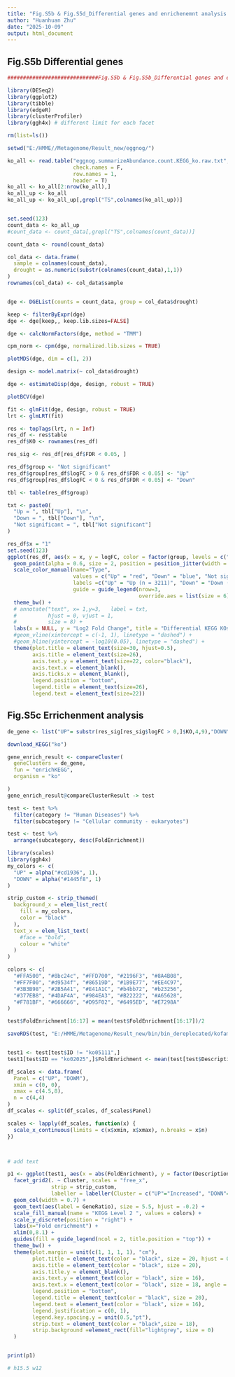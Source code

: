 ```yaml
---
title: "Fig.S5b & Fig.S5d_Differential genes and enrichenemnt analysis of KEGG"
author: "Huanhuan Zhu"
date: "2025-10-09"
output: html_document
---
```



## Fig.S5b Differential genes
```r

#############################Fig.S5b & Fig.S5b_Differential genes and enrichenemnt analysis of KEGG##########################

library(DESeq2)
library(ggplot2)
library(tibble)
library(edgeR)
library(clusterProfiler)
library(ggh4x) # different limit for each facet

rm(list=ls())

setwd("E:/HMME//Metagenome/Result_new/eggnog/")

ko_all <- read.table("eggnog.summarizeAbundance.count.KEGG_ko.raw.txt",
                     check.names = F,
                     row.names = 1,
                     header = T)
ko_all <- ko_all[2:nrow(ko_all),]
ko_all_up <- ko_all
ko_all_up <- ko_all_up[,grepl("TS",colnames(ko_all_up))]


set.seed(123)
count_data <- ko_all_up
#count_data <- count_data[,grepl("TS",colnames(count_data))]

count_data <- round(count_data)

col_data <- data.frame(
  sample = colnames(count_data),
  drought = as.numeric(substr(colnames(count_data),1,1))
)
rownames(col_data) <- col_data$sample


dge <- DGEList(counts = count_data, group = col_data$drought)

keep <- filterByExpr(dge)
dge <- dge[keep,, keep.lib.sizes=FALSE]

dge <- calcNormFactors(dge, method = "TMM")

cpm_norm <- cpm(dge, normalized.lib.sizes = TRUE)

plotMDS(dge, dim = c(1, 2))

design <- model.matrix(~ col_data$drought)

dge <- estimateDisp(dge, design, robust = TRUE)

plotBCV(dge)

fit <- glmFit(dge, design, robust = TRUE)
lrt <- glmLRT(fit)

res <- topTags(lrt, n = Inf)
res_df <- res$table
res_df$KO <- rownames(res_df)

res_sig <- res_df[res_df$FDR < 0.05, ]

res_df$group <- "Not significant"
res_df$group[res_df$logFC > 0 & res_df$FDR < 0.05] <- "Up"
res_df$group[res_df$logFC < 0 & res_df$FDR < 0.05] <- "Down"

tbl <- table(res_df$group)

txt <- paste0(
  "Up = ", tbl["Up"], "\n",
  "Down = ", tbl["Down"], "\n",
  "Not significant = ", tbl["Not significant"]
)

res_df$x = "1"
set.seed(123)
ggplot(res_df, aes(x = x, y = logFC, color = factor(group, levels = c("Up", "Down", "Not significant")))) +
  geom_point(alpha = 0.6, size = 2, position = position_jitter(width = 0.5)) +
  scale_color_manual(name="Type", 
                     values = c("Up" = "red", "Down" = "blue", "Not significant" = "grey"),
                     labels =c("Up" = "Up (n = 3211)", "Down" = "Down (n = 3717)", "Not significant" = "Not significnat (n = 7307)"),
                     guide = guide_legend(nrow=3,
                                          override.aes = list(size = 6))) +
  theme_bw() +
  # annotate("text", x= 1,y=3,   label = txt,
  #          hjust = 0, vjust = 1,
  #          size = 8) +
  labs(x = NULL, y = "Log2 Fold Change", title = "Differential KEGG KOs") +
  #geom_vline(xintercept = c(-1, 1), linetype = "dashed") +
  #geom_hline(yintercept = -log10(0.05), linetype = "dashed") +
  theme(plot.title = element_text(size=30, hjust=0.5),
        axis.title = element_text(size=26),
        axis.text.y = element_text(size=22, color="black"),
        axis.text.x = element_blank(),
        axis.ticks.x = element_blank(),
        legend.position = "bottom",
        legend.title = element_text(size=26),
        legend.text = element_text(size=22))
```


## Fig.S5c Errichenment analysis
```r

de_gene <- list("UP"= substr(res_sig[res_sig$logFC > 0,]$KO,4,9),"DOWN"= substr(res_sig[res_sig$logFC < 0,]$KO,4,9))

download_KEGG("ko")

gene_enrich_result <- compareCluster(
  geneClusters = de_gene,
  fun = "enrichKEGG",
  organism = "ko"

)
gene_enrich_result@compareClusterResult -> test

test <- test %>%
  filter(category != "Human Diseases") %>%
  filter(subcategory != "Cellular community - eukaryotes")

test <- test %>%
  arrange(subcategory, desc(FoldEnrichment))

library(scales)
library(ggh4x)
my_colors <- c(
  "UP" = alpha("#cd1936", 1),
  "DOWN" = alpha("#1445f8", 1)
)

strip_custom <- strip_themed(
  background_x = elem_list_rect(
    fill = my_colors,
    color = "black"
  ),
  text_x = elem_list_text(
    #face = "bold",
    colour = "white"
  )
)

colors <- c(
  "#FFA500", "#8bc24c", "#FFD700", "#2196F3", "#8A4B08",
  "#FF7F00", "#d9534f", "#86519D", "#1B9E77", "#EE4C97",
  "#3B3B98", "#2B5A41", "#E41A1C", "#b4bb72", "#b23256",
  "#377EB8", "#4DAF4A", "#984EA3", "#B22222", "#A65628",
  "#F781BF", "#666666", "#D95F02", "#6495ED", "#E7298A"
)

test$FoldEnrichment[16:17] = mean(test$FoldEnrichment[16:17])/2

saveRDS(test, "E:/HMME/Metagenome/Result_new/bin/bin_dereplecated/kofamscan/up_function.rds")


test1 <- test[test$ID != "ko05111",]
test1[test$ID == "ko02025",]$FoldEnrichment <- mean(test[test$Description == "Biofilm formation",]$FoldEnrichment)

df_scales <- data.frame(
  Panel = c("UP", "DOWM"),
  xmin = c(0, 0),
  xmax = c(4.5,8),
  n = c(4,4)
)
df_scales <- split(df_scales, df_scales$Panel)

scales <- lapply(df_scales, function(x) {
  scale_x_continuous(limits = c(x$xmin, x$xmax), n.breaks = x$n)
})



# add text

p1 <- ggplot(test1, aes(x = abs(FoldEnrichment), y = factor(Description, levels=rev(unique(Description))), fill = subcategory)) +
  facet_grid2(. ~ Cluster, scales = "free_x",
              strip = strip_custom,
              labeller = labeller(Cluster = c("UP"="Increased", "DOWN"="Depleted"))) +
  geom_col(width = 0.7) +
  geom_text(aes(label = GeneRatio), size = 5.5, hjust = -0.2) +
  scale_fill_manual(name = "KEGG Level 2 ", values = colors) +
  scale_y_discrete(position = "right") +
  labs(x="Fold enrichment") +
  xlim(0,8.1) +
  guides(fill = guide_legend(ncol = 2, title.position = "top")) +
  theme_bw() +
  theme(plot.margin = unit(c(1, 1, 1, 1), "cm"),
        plot.title = element_text(color = "black", size = 20, hjust = 0.5),
        axis.title = element_text(color = "black", size = 20), 
        axis.title.y = element_blank(), 
        axis.text.y = element_text(color = "black", size = 16),
        axis.text.x = element_text(color = "black", size = 18, angle = 0, vjust=0.5, hjust=0.5),
        legend.position = "bottom",
        legend.title = element_text(color = "black", size = 20),
        legend.text = element_text(color = "black", size = 16),
        legend.justification = c(0, 1),
        legend.key.spacing.y = unit(0.5,"pt"),
        strip.text = element_text(color = "black",size = 18),
        strip.background =element_rect(fill="lightgrey", size = 0)
  )


print(p1)

# h15.5 w12

```
